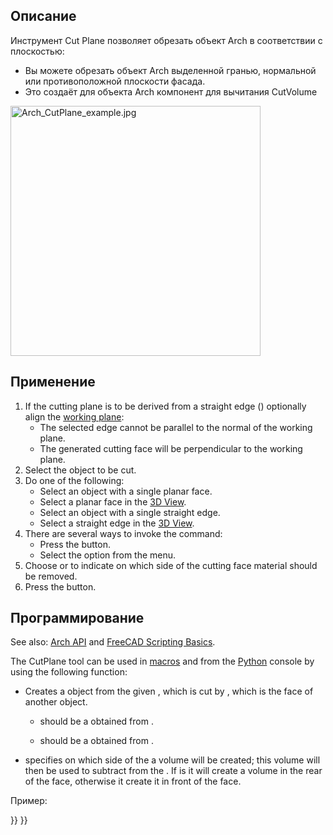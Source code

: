 <languages/>

<div class="mw-translate-fuzzy">
{{Docnav/ru
|[[Arch_PipeConnector/ru|PipeConnector]]
|[[Arch_CutLine/ru|CutLine]]
|[[Arch_Workbench/ru|Архитектурный верстак "Arch"]]
|IconL=Arch_PipeConnector.svg
|IconR=Arch_CutLine.svg
|IconC=Workbench_Arch.svg
}}
</div>

{{GuiCommand/ru
|Name=Arch CutPlane
|Name/ru=Arch Секущая Плоскость
|MenuLocation=Архитектура → Срезать по плоскости образца
|Workbenches=[[Arch_Workbench/ru|Arch]]
|SeeAlso=[[Arch Remove/ru|Удалить компонент]]
}}

<span id="Description"></span>
==Описание== 

<div class="mw-translate-fuzzy">
Инструмент Cut Plane позволяет обрезать объект Arch в соответствии с плоскостью:
* Вы можете обрезать объект Arch выделенной гранью, нормальной или противоположной плоскости фасада.
* Это создаёт для объекта Arch компонент для вычитания CutVolume
</div>

[[Image:Arch_CutPlane_example.jpg|400px]]
{{Caption|Left: Before applying the CutPlane tool. Middle: resulting wall after the cut is done. Right: yet another optional result}}

<span id="Usage"></span>
==Применение==

# If the cutting plane is to be derived from a straight edge ({{Version|1.0}}) optionally align the [[Draft_SelectPlane|working plane]]:
#* The selected edge cannot be parallel to the normal of the working plane.
#* The generated cutting face will be perpendicular to the working plane.
# Select the object to be cut.
# Do one of the following:
#* Select an object with a single planar face. {{Version|1.0}}
#* Select a planar face in the [[3D_View|3D View]].
#* Select an object with a single straight edge. {{Version|1.0}}
#* Select a straight edge in the [[3D_View|3D View]]. {{Version|1.0}}
# There are several ways to invoke the command:
#* Press the {{Button|[[Image:Arch_CutPlane.svg|16px]] [[Arch_CutPlane|Cut With Plane]]}} button.
#* Select the {{MenuCommand|Modify → [[Image:Arch_CutPlane.svg|16px]] Cut With Plane}} option from the menu.
# Choose {{MenuCommand|Behind}} or {{MenuCommand|Front}} to indicate on which side of the cutting face material should be removed.
# Press the {{Button|OK}} button.

<span id="Scripting"></span>
==Программирование==

See also: [[Arch_API|Arch API]] and [[FreeCAD_Scripting_Basics|FreeCAD Scripting Basics]].

The CutPlane tool can be used in [[Macros|macros]] and from the [[Python|Python]] console by using the following function:

{{Code|code=
cutObj = cutComponentwithPlane(archObject, cutPlane, sideFace)
}}

* Creates a {{incode|cutObj}} object from the given {{incode|archObject}}, which is cut by {{incode|cutPlane}}, which is the face of another object.
** {{incode|archObject}} should be a {{incode|SelectionObject}} obtained from {{incode|FreeCADGui.Selection.SelectionEx()[0]}}.
** {{incode|cutPlane}} should be a {{incode|FaceObject}} obtained from {{incode|FreeCADGui.Selection.SelectionEx()[0].SubObjects[0]}}.
* {{incode|sideFace}} specifies on which side of the {{incode|FaceObject}} a volume will be created; this volume will then be used to subtract from the {{incode|archObject}}. If {{incode|sideFace}} is {{incode|0}} it will create a volume in the rear of the face, otherwise it create it in front of the face.

Пример:

{{Code|code=
import FreeCAD, FreeCADGui, Draft, Arch

p1 = FreeCAD.Vector(0, 0, 0)
p2 = FreeCAD.Vector(2000, 2000, 0)

Line = Draft.makeWire([p1, p2])
Wall = Arch.makeWall(Line, width=150, height=2000)

p3 = FreeCAD.Vector(0, 2000, 0)
p4 = FreeCAD.Vector(3000, 0, 0)

Line2 = Draft.makeWire([p3, p4])
Wall2 = Arch.makeWall(Line2, width=150, height=2000)
FreeCAD.ActiveDocument.recompute()

# Select the Wall
main_object = FreeCADGui.Selection.getSelectionEx()[0]

# Select the face of Wall2
selection = FreeCADGui.Selection.getSelectionEx()[0]
cut_face = selection.SubObjects[0]

cutObj = Arch.cutComponentwithPlane(main_object, cut_face, 0)
FreeCAD.ActiveDocument.recompute()

Wall3 = Draft.move(Wall, FreeCAD.Vector(-4000, 0, 0), copy=True)
Wall4 = Draft.move(Wall2, FreeCAD.Vector(-4000, 0, 0), copy=True)
FreeCAD.ActiveDocument.recompute()

# Select the Wall3
main_object2 = FreeCADGui.Selection.getSelectionEx()[0]

# Select the face of Wall4
selection2 = FreeCADGui.Selection.getSelectionEx()[0]
cut_face2 = selection2.SubObjects[0]

cutObj2 = Arch.cutComponentwithPlane(main_object2, cut_face2, 1)
FreeCAD.ActiveDocument.recompute()
}}


<div class="mw-translate-fuzzy">
{{Docnav/ru
|[[Arch_PipeConnector/ru|PipeConnector]]
|[[Arch_CutLine/ru|CutLine]]
|[[Arch_Workbench/ru|Архитектурный верстак "Arch"]]
|IconL=Arch_PipeConnector.svg
|IconR=Arch_CutLine.svg
|IconC=Workbench_Arch.svg
}}
</div>

{{BIM_Tools_navi{{#translation:}}}}
{{Userdocnavi{{#translation:}}}}